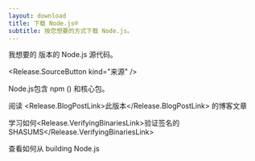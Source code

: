 ```yaml
---
layout: download
title: 下载 Node.js®️
subtitle: 按您想要的方式下载 Node.js。
---
```


<section>
  我想要的 <Release.VersionDropdown /> 版本的 Node.js 源代码。

  <Release.SourceButton kind="来源" />
</section>

<section>
  Node.js包含 <LinkWithArrow href="https://npmjs.com">npm</LinkWithArrow> (<Release.NpmVersion />) 和核心包。

阅读 <Release.BlogPostLink>此版本</Release.BlogPostLink> 的博客文章

学习如何<Release.VerifyingBinariesLink>验证签名的SHASUMS</Release.VerifyingBinariesLink>

查看如何从 <LinkWithArrow href="https://github.com/nodejs/node/blob/main/BUILDING.md#building-nodejs-on-supported-platforms">building Node.js</LinkWithArrow>

</section>
